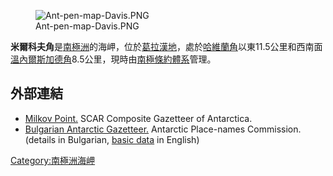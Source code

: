 [[Image:Ant-pen-map-Davis.PNG|thumb]]

'''米爾科夫角'''是[[南極洲|南極洲]]的海岬，位於[[葛拉漢地|葛拉漢地]]，處於[[哈維蘭角|哈維蘭角]]以東11.5公里和西南面[[溫內爾斯加德角|溫內爾斯加德角]]8.5公里，現時由[[南極條約體系|南極條約體系]]管理。

==外部連結==
* [http://data.aad.gov.au/aadc/gaz/scar/display_name.cfm?gaz_id=136886 Milkov Point.] {{Wayback|url=http://data.aad.gov.au/aadc/gaz/scar/display_name.cfm?gaz_id=136886 |date=20120324144959 }} SCAR Composite Gazetteer of Antarctica.
* [http://apcbg.org/gazet-bg.doc Bulgarian Antarctic Gazetteer.] {{Wayback|url=http://apcbg.org/gazet-bg.doc |date=20131012104624 }} Antarctic Place-names Commission. (details in Bulgarian, [http://apcbg.org/gazet.htm basic data] {{Wayback|url=http://apcbg.org/gazet.htm |date=20160304071225 }} in English)

{{Antarctica-geo-stub}}
[[Category:南極洲海岬|Category:南極洲海岬]]